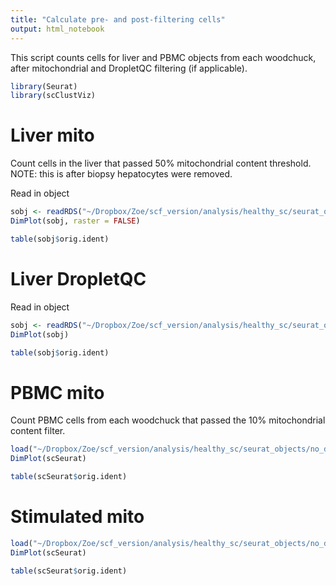 ```yaml
---
title: "Calculate pre- and post-filtering cells"
output: html_notebook
---
```


This script counts cells for liver and PBMC objects from each woodchuck, after mitochondrial and DropletQC filtering (if applicable).

```r
library(Seurat)
library(scClustViz)
```

# Liver mito

Count cells in the liver that passed 50% mitochondrial content threshold. NOTE: this is after biopsy hepatocytes were removed.

Read in object

```r
sobj <- readRDS("~/Dropbox/Zoe/scf_version/analysis/healthy_sc/seurat_objects/no_dropletQC/allMerged_noDropletQC.RDS")
DimPlot(sobj, raster = FALSE)
```

```r
table(sobj$orig.ident)
```

# Liver DropletQC

Read in object

```r
sobj <- readRDS("~/Dropbox/Zoe/scf_version/analysis/healthy_sc/seurat_objects/dropletQC_filtered/allIntegrated_cca_kanchor5_noBiopsyHeps_dropletQCFiltered.RDS")
DimPlot(sobj)
```

```r
table(sobj$orig.ident)
```

# PBMC mito

Count PBMC cells from each woodchuck that passed the 10% mitochondrial content filter.

```r
load("~/Dropbox/Zoe/scf_version/analysis/healthy_sc/seurat_objects/no_dropletQC/integrated_PBMC_cca_kanchor5_scClustViz.RData")
DimPlot(scSeurat)
```

```r
table(scSeurat$orig.ident)
```

# Stimulated mito

```r
load("~/Dropbox/Zoe/scf_version/analysis/healthy_sc/seurat_objects/no_dropletQC/3391/integrated_3391_stimulation_cca_kanchor5_scClustViz.RData")
DimPlot(scSeurat)
```

```r
table(scSeurat$orig.ident)
```


